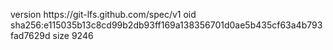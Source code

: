 version https://git-lfs.github.com/spec/v1
oid sha256:e115035b13c8cd99b2db93ff169a138356701d0ae5b435cf63a4b793fad7629d
size 9246
